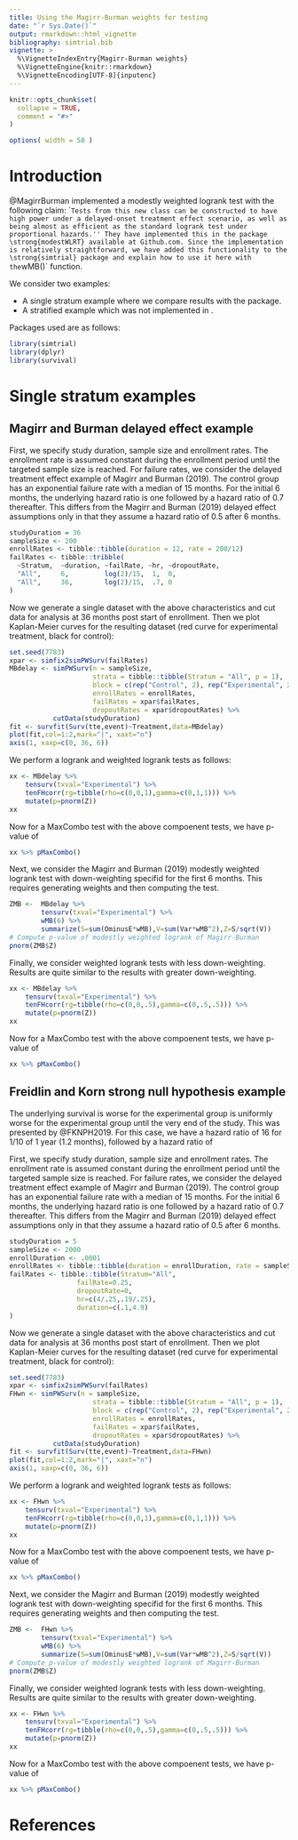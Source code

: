 ```yaml
---
title: Using the Magirr-Burman weights for testing
date: "`r Sys.Date()`"
output: rmarkdown::html_vignette
bibliography: simtrial.bib
vignette: >
  %\VignetteIndexEntry{Magirr-Burman weights}
  %\VignetteEngine{knitr::rmarkdown} 
  %\VignetteEncoding[UTF-8]{inputenc}
---
```


```r
knitr::opts_chunk$set(
  collapse = TRUE,
  comment = "#>"
)

options( width = 58 )

```

# Introduction

@MagirrBurman implemented a modestly weighted logrank test with the following claim: ``Tests from this new class can be constructed to have high power under a delayed-onset treatment effect scenario, as well as being almost as efficient as the standard logrank test under proportional hazards.''
They have implemented this in the package \strong{modestWLRT} available at Github.com.
Since the implementation is relatively straightforward, we have added this functionality to the \strong{simtrial} package and explain how to use it here with the `wMB()` function.

We consider two examples:


- A single stratum example where we compare results with the \strong{modestWLRT} package.
- A stratified example which was not implemented in \strong{modestWLRT}.


Packages used are as follows:

```r
library(simtrial)
library(dplyr)
library(survival)
```



# Single stratum examples

## Magirr and Burman delayed effect example

First, we specify study duration, sample size and enrollment rates. The enrollment rate is assumed constant during the enrollment period until the targeted sample size is reached.
For failure rates, we consider the delayed treatment effect example of Magirr and Burman (2019).
The control group has an exponential failure rate with a median of 15 months. 
For the initial 6 months, the underlying hazard ratio is one followed by a hazard ratio of 0.7 thereafter.
This differs from the Magirr and Burman (2019) delayed effect assumptions only in that they assume a hazard ratio of 0.5 after 6 months.


```r
studyDuration = 36
sampleSize <- 200
enrollRates <- tibble::tibble(duration = 12, rate = 200/12)
failRates <- tibble::tribble(
  ~Stratum,  ~duration, ~failRate, ~hr, ~dropoutRate,
  "All",     6,         log(2)/15,  1,  0,
  "All",     36,        log(2)/15,  .7, 0
)
```

Now we generate a single dataset with the above characteristics and cut data for analysis at 36 months post start of enrollment.
Then we plot Kaplan-Meier curves for the resulting dataset (red curve for experimental treatment, black for control):

```r
set.seed(7783)
xpar <- simfix2simPWSurv(failRates)
MBdelay <- simPWSurv(n = sampleSize, 
                     strata = tibble::tibble(Stratum = "All", p = 1),
                     block = c(rep("Control", 2), rep("Experimental", 2)),
                     enrollRates = enrollRates,
                     failRates = xpar$failRates, 
                     dropoutRates = xpar$dropoutRates) %>% 
           cutData(studyDuration)
fit <- survfit(Surv(tte,event)~Treatment,data=MBdelay)
plot(fit,col=1:2,mark="|", xaxt="n")
axis(1, xaxp=c(0, 36, 6))
```

We perform a logrank and weighted logrank tests as follows:

```r
xx <- MBdelay %>% 
    tensurv(txval="Experimental") %>%
    tenFHcorr(rg=tibble(rho=c(0,0,1),gamma=c(0,1,1))) %>%
    mutate(p=pnorm(Z))
xx
```

Now for a MaxCombo test with the above compoenent tests, we have  p-value of

```r
xx %>% pMaxCombo()
```

Next, we consider the Magirr and Burman (2019) modestly weighted logrank test with down-weighting specifid for the first 6 months.
This requires generating weights and then computing the test.

```r
ZMB <-  MBdelay %>% 
        tensurv(txval="Experimental") %>% 
        wMB(6) %>% 
        summarize(S=sum(OminusE*wMB),V=sum(Var*wMB^2),Z=S/sqrt(V))
# Compute p-value of modestly weighted logrank of Magirr-Burman
pnorm(ZMB$Z)
```

Finally, we consider weighted logrank tests with less down-weighting.
Results are quite similar to the results with greater down-weighting.

```r
xx <- MBdelay %>% 
    tensurv(txval="Experimental") %>%
    tenFHcorr(rg=tibble(rho=c(0,0,.5),gamma=c(0,.5,.5))) %>%
    mutate(p=pnorm(Z))
xx
```

Now for a MaxCombo test with the above compoenent tests, we have  p-value of

```r
xx %>% pMaxCombo()
```

## Freidlin and Korn strong null hypothesis example

The underlying survival is worse for the experimental group is uniformly worse for the experimental group until the very end of the study.
This was presented by @FKNPH2019. For this case, we have a hazard ratio of 16 for 1/10 of 1 year (1.2 months), followed by a hazard ratio of 

First, we specify study duration, sample size and enrollment rates. The enrollment rate is assumed constant during the enrollment period until the targeted sample size is reached.
For failure rates, we consider the delayed treatment effect example of Magirr and Burman (2019).
The control group has an exponential failure rate with a median of 15 months. 
For the initial 6 months, the underlying hazard ratio is one followed by a hazard ratio of 0.7 thereafter.
This differs from the Magirr and Burman (2019) delayed effect assumptions only in that they assume a hazard ratio of 0.5 after 6 months.

```r
studyDuration = 5
sampleSize <- 2000
enrollDuration <- .0001
enrollRates <- tibble::tibble(duration = enrollDuration, rate = sampleSize/enrollDuration)
failRates <- tibble::tibble(Stratum="All",
                 failRate=0.25,
                 dropoutRate=0,
                 hr=c(4/.25,.19/.25),
                 duration=c(.1,4.9)
)
```

Now we generate a single dataset with the above characteristics and cut data for analysis at 36 months post start of enrollment.
Then we plot Kaplan-Meier curves for the resulting dataset (red curve for experimental treatment, black for control):

```r
set.seed(7783)
xpar <- simfix2simPWSurv(failRates)
FHwn <- simPWSurv(n = sampleSize, 
                     strata = tibble::tibble(Stratum = "All", p = 1),
                     block = c(rep("Control", 2), rep("Experimental", 2)),
                     enrollRates = enrollRates,
                     failRates = xpar$failRates, 
                     dropoutRates = xpar$dropoutRates) %>% 
           cutData(studyDuration)
fit <- survfit(Surv(tte,event)~Treatment,data=FHwn)
plot(fit,col=1:2,mark="|", xaxt="n")
axis(1, xaxp=c(0, 36, 6))
```

We perform a logrank and weighted logrank tests as follows:

```r
xx <- FHwn %>% 
    tensurv(txval="Experimental") %>%
    tenFHcorr(rg=tibble(rho=c(0,0,1),gamma=c(0,1,1))) %>%
    mutate(p=pnorm(Z))
xx
```

Now for a MaxCombo test with the above compoenent tests, we have  p-value of

```r
xx %>% pMaxCombo()
```

Next, we consider the Magirr and Burman (2019) modestly weighted logrank test with down-weighting specifid for the first 6 months.
This requires generating weights and then computing the test.

```r
ZMB <-  FHwn %>% 
        tensurv(txval="Experimental") %>% 
        wMB(6) %>% 
        summarize(S=sum(OminusE*wMB),V=sum(Var*wMB^2),Z=S/sqrt(V))
# Compute p-value of modestly weighted logrank of Magirr-Burman
pnorm(ZMB$Z)
```

Finally, we consider weighted logrank tests with less down-weighting.
Results are quite similar to the results with greater down-weighting.

```r
xx <- FHwn %>% 
    tensurv(txval="Experimental") %>%
    tenFHcorr(rg=tibble(rho=c(0,0,.5),gamma=c(0,.5,.5))) %>%
    mutate(p=pnorm(Z))
xx
```

Now for a MaxCombo test with the above compoenent tests, we have  p-value of

```r
xx %>% pMaxCombo()
```



# References
